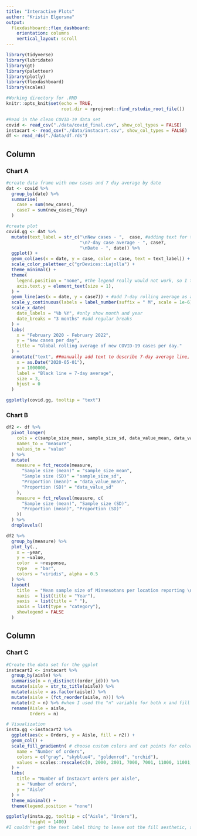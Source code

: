 ```yaml
---
title: "Interactive Plots"
author: "Kristin Elgersma"
output: 
  flexdashboard::flex_dashboard:
    orientation: columns
    vertical_layout: scroll
---
```


```r
library(tidyverse)
library(lubridate)
library(gt)
library(paletteer)
library(plotly)
library(flexdashboard)
library(scales)

#Working directory for .RMD
knitr::opts_knit$set(echo = TRUE,
                     root.dir = rprojroot::find_rstudio_root_file())


```


```r
#Read in the clean COVID-19 data set
covid <- read_csv("./data/covid_final.csv", show_col_types = FALSE)
instacart <- read_csv("./data/instacart.csv", show_col_types = FALSE)
df <- read_rds("./data/df.rds")
```

Column 
-----------------------------------------------------------------------

### Chart A

```r
#create data frame with new cases and 7 day average by date
dat <- covid %>%
  group_by(date) %>%
  summarise(
    case = sum(new_cases),
    case7 = sum(new_cases_7day)
  )

#create plot
covid.gg <- dat %>%
  mutate(text_label = str_c("\nNew cases - ",  case, #adding text for the tooltip
                            "\n7-day case average - ", case7,
                            "\nDate - ", date)) %>%
  ggplot() +
  geom_col(aes(x = date, y = case, color = case, text = text_label)) + #for new cases per day
  scale_color_paletteer_c("grDevices::Lajolla") +
  theme_minimal() +
  theme(
    legend.position = "none", #the legend really would not work, so I took it out
    axis.text.y = element_text(size = 1), 
  ) +
  geom_line(aes(x = date, y = case7)) + #add 7-day rolling average as a line
  scale_y_continuous(labels = label_number(suffix = " M", scale = 1e-6)) + #suffix to truncate y axis
  scale_x_date(
    date_labels = "%b %Y", #only show month and year
    date_breaks = "3 months" #add regular breaks
  ) +
  labs(
    x = "February 2020 - February 2022",
    y = "New cases per day",
    title = "Global rolling average of new COVID-19 cases per day."
  ) +
  annotate("text", ##manually add text to describe 7-day average line, since none of the legends worked well when added to ggplotly
    x = as.Date("2020-05-01"),
    y = 1000000,
    label = "Black line = 7-day average",
    size = 3,
    hjust = 0
  )

ggplotly(covid.gg, tooltip = "text") 

```

### Chart B

```r
df2 <- df %>%
  pivot_longer(
    cols = c(sample_size_mean, sample_size_sd, data_value_mean, data_value_sd),
    names_to = "measure",
    values_to = "value"
  ) %>%
  mutate(
    measure = fct_recode(measure,
      "Sample size (mean)" = "sample_size_mean",
      "Sample size (SD)" = "sample_size_sd",
      "Proportion (mean)" = "data_value_mean",
      "Proportion (SD)" = "data_value_sd"
    ),
    measure = fct_relevel(measure, c(
      "Sample size (mean)", "Sample size (SD)",
      "Proportion (mean)", "Proportion (SD)"
    ))
  ) %>%
  droplevels()

df2 %>%
  group_by(measure) %>%
  plot_ly(.,
    x = ~year,
    y = ~value,
    color  = ~response,
    type   = "bar",
    colors = "viridis", alpha = 0.5
  ) %>%
  layout(
    title  = "Mean sample size of Minnesotans per location reporting \n excellent, good, or poor health",
    xaxis  = list(title = "Year"),
    yaxis  = list(title = " "),
    xaxis = list(type = "category"),
    showlegend = FALSE
  )
```

Column
-----------------------------------------------------------------------

### Chart C

```r
#Create the data set for the ggplot
instacart2 <- instacart %>%
  group_by(aisle) %>%
  summarise(n = n_distinct((order_id))) %>%
  mutate(aisle = str_to_title(aisle)) %>%
  mutate(aisle = as.factor(aisle)) %>%
  mutate(aisle = (fct_reorder(aisle, n))) %>%
  mutate(n2 = n) %>% #when I used the "n" variable for both x and fill in the ggplot, I couldn't get the tooltip to work, so I created a separate n2 column to use with the fill aesthetic 
  rename(Aisle = aisle, 
         Orders = n)

# Visualization
insta.gg <-instacart2 %>%
  ggplot(aes(x = Orders, y = Aisle, fill = n2)) +
  geom_col() +
  scale_fill_gradientn( # choose custom colors and cut points for color scale
    name = "Number of orders",
    colors = c("gray", "skyblue4", "goldenrod", "orchid"),
    values = scales::rescale(c(0, 2000, 2001, 7000, 7001, 11000, 11001, max(instacart2$n2)))
  ) +
  labs(
    title = "Number of Instacart orders per aisle",
    x = "Number of orders",
    y = "Aisle"
  ) +
  theme_minimal() +
  theme(legend.position = "none")

ggplotly(insta.gg, tooltip = c("Aisle", "Orders"),
         height = 1400) 
#I couldn't get the text label thing to leave out the fill aesthetic, so I just chose which variables I wanted to include here 

```

